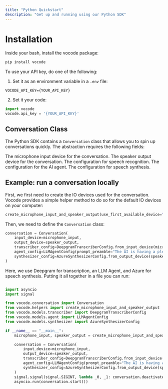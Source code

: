 ```yaml
---
title: "Python Quickstart"
description: "Get up and running using our Python SDK"
---
```


# Installation

Inside your bash, install the vocode package:

```bash
pip install vocode
```

To use your API key, do one of the following:

1. Set it as an environment variable in a `.env` file:

```
VOCODE_API_KEY={YOUR_API_KEY}
```

2. Set it your code:

```python
import vocode
vocode.api_key = '{YOUR_API_KEY}'
```

## Conversation Class

The Python SDK contains a `Conversation` class that allows you to
spin up conversations quickly. The abstraction requires the following fields:

<ParamField path="input_device" type="InputDevice" required={true}>
  The microphone input device for the conversation.
</ParamField>

<ParamField path="output_device" type="OutputDevice" required={true}>
  The speaker output device for the conversation.
</ParamField>

<ParamField path="transcriber_config" type="TranscriberConfig" required={true}>
  The configuration for speech recognition.
</ParamField>

<ParamField path="agent_config" type="AgentConfig" required={true}>
  The configuration for the AI agent.
</ParamField>

<ParamField path="synthesizer_config" type="SynthesizerConfig" required={true}>
  The configuration for speech synthesis.
</ParamField>

## Example: run a conversation locally

First, we first need to create the IO devices used for
the conversation. Vocode provides a simple helper method to do so for the
default IO devices on your computer:

```python
create_microphone_input_and_speaker_output(use_first_available_device=True)
```

Then, we need to define the `Conversation` class:

```python
conversation = Conversation(
    input_device=microphone_input,
    output_device=speaker_output,
    transcriber_config=DeepgramTranscriberConfig.from_input_device(microphone_input),
    agent_config=LLMAgentConfig(prompt_preamble="The AI is having a pleasant conversation about life."),
    synthesizer_config=AzureSynthesizerConfig.from_output_device(speaker_output)
)
```

Here, we use Deepgram for transcription, an LLM Agent, and Azure for speech synthesis.
Putting it all together in a file you can run:

```python

import asyncio
import signal

from vocode.conversation import Conversation
from vocode.helpers import create_microphone_input_and_speaker_output
from vocode.models.transcriber import DeepgramTranscriberConfig
from vocode.models.agent import LLMAgentConfig
from vocode.models.synthesizer import AzureSynthesizerConfig

if __name__ == "__main__":
    microphone_input, speaker_output = create_microphone_input_and_speaker_output(use_first_available_device=True)

    conversation = Conversation(
        input_device=microphone_input,
        output_device=speaker_output,
        transcriber_config=DeepgramTranscriberConfig.from_input_device(microphone_input),
        agent_config=LLMAgentConfig(prompt_preamble="The AI is having a pleasant conversation about life."),
        synthesizer_config=AzureSynthesizerConfig.from_output_device(speaker_output)
    )
    signal.signal(signal.SIGINT, lambda _0, _1: conversation.deactivate())
    asyncio.run(conversation.start())
```
